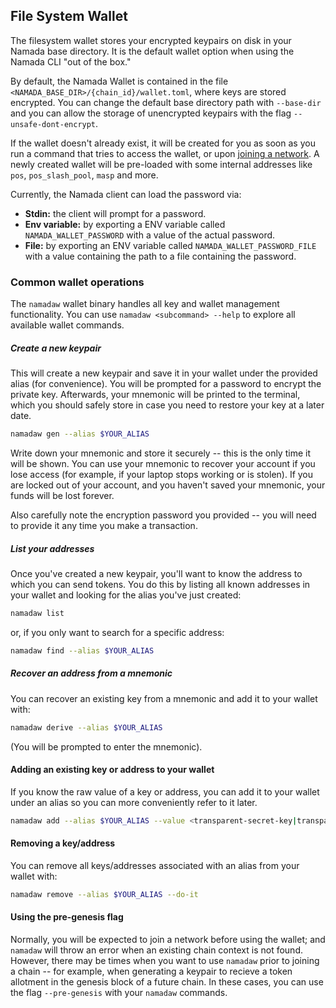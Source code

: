 
## File System Wallet

The filesystem wallet stores your encrypted keypairs on disk in your Namada base directory. It is the default wallet option when using the Namada CLI "out of the box."

By default, the Namada Wallet is contained in the file `<NAMADA_BASE_DIR>/{chain_id}/wallet.toml`, where keys are stored encrypted. You can change the default base directory path with `--base-dir` and you can allow the storage of unencrypted keypairs with the flag `--unsafe-dont-encrypt`.

If the wallet doesn't already exist, it will be created for you as soon as you run a command that tries to access the wallet, or upon [joining a network](../../networks.mdx).
A newly created wallet will be pre-loaded with some internal addresses like `pos`, `pos_slash_pool`, `masp` and more.

Currently, the Namada client can load the password via:

- **Stdin:** the client will prompt for a password.
- **Env variable:** by exporting a ENV variable called `NAMADA_WALLET_PASSWORD` with a value of the actual password.
- **File:** by exporting an ENV variable called `NAMADA_WALLET_PASSWORD_FILE` with a value containing the path to a file containing the password.

### Common wallet operations

The `namadaw` wallet binary handles all key and wallet management functionality. You can use `namadaw <subcommand> --help` to explore
all available wallet commands.

##### Create a new keypair
This will create a new keypair and save it in your wallet under the provided alias (for convenience). You will be prompted for a
password to encrypt the private key. Afterwards, your mnemonic will be printed to the terminal, which you should safely store in case
you need to restore your key at a later date.

```bash copy
namadaw gen --alias $YOUR_ALIAS
```

<Callout type="warning" emoji="❗">
Write down your mnemonic and store it securely -- this is the only time it will be shown. You can use your mnemonic to recover
your account if you lose access (for example, if your laptop stops working or is stolen). If you are locked out of your account, and
you haven't saved your mnemonic, your funds will be lost forever.  

Also carefully note the encryption password you provided -- you will need to provide it any time you make a transaction.
</Callout>

##### List your addresses
Once you've created a new keypair, you'll want to know the address to which you can send tokens. You do this by listing all known
addresses in your wallet and looking for the alias you've just created:

```bash copy
namadaw list
```

or, if you only want to search for a specific address:

```bash copy
namadaw find --alias $YOUR_ALIAS
```

##### Recover an address from a mnemonic
You can recover an existing key from a mnemonic and add it to your wallet with:
```bash copy
namadaw derive --alias $YOUR_ALIAS
```
(You will be prompted to enter the mnemonic).

#### Adding an existing key or address to your wallet

If you know the raw value of a key or address, you can add it to your wallet under an alias so you can more conveniently refer to it later.

```bash copy
namadaw add --alias $YOUR_ALIAS --value <transparent-secret-key|transparent-public-key|transparent-address|spending-key|viewing-key|payment-address>
```

#### Removing a key/address
You can remove all keys/addresses associated with an alias from your wallet with:
```bash copy
namadaw remove --alias $YOUR_ALIAS --do-it
```

#### Using the pre-genesis flag
Normally, you will be expected to join a network before using the wallet; and `namadaw` will throw an error when an existing chain context is not found.
However, there may be times when you want to use `namadaw` prior to joining a chain -- for example, when generating a keypair to
recieve a token allotment in the genesis block of a future chain. In these cases, you can use the flag `--pre-genesis` with your `namadaw` commands.
